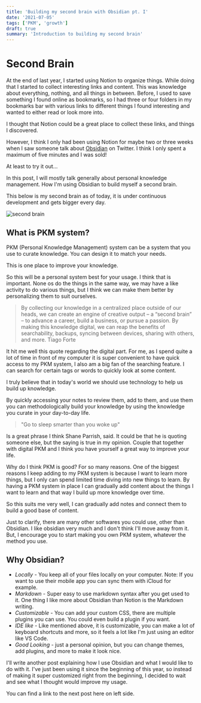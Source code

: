 ```yaml
---
title: 'Building my second brain with Obsidian pt. I'
date: '2021-07-05'
tags: ['PKM', 'growth']
draft: true
summary: 'Introduction to building my second brain'
---
```


# Second Brain

At the end of last year, I started using Notion to organize things. While doing that I started to collect interesting links and content.
This was knowledge about everything, nothing, and all things in between.
Before, I used to save something I found online as bookmarks, so I had three or four folders in my bookmarks bar
with various links to different things I found interesting and wanted to either read or look more into.

I thought that Notion could be a great place to collect these links, and things I discovered.

However, I think I only had been using Notion for maybe two or three weeks when I saw someone talk about [Obsidian](https://obsidian.md/) on Twitter.
I think I only spent a maximum of five minutes and I was sold!

At least to try it out...

In this post, I will mostly talk generally about personal knowledge management.
How I'm using Obsidian to build myself a second brain.

This below is my second brain as of today, it is under continuous development and gets bigger every day.

<Image alt="second brain" src="/static/images/obsidian.png" width={450} height={400} />

## What is PKM system?

PKM (Personal Knowledge Management) system can be a system that you use to curate knowledge.
You can design it to match your needs.

This is one place to improve your knowledge.

So this will be a personal system best for your usage. I think that is important. None os do the things in the same way, we may have a like activity to do various things,
but I think we can make them better by personalizing them to suit ourselves.

> By collecting our knowledge in a centralized place outside of our heads, we can create an engine of creative output – a “second brain” – to advance a career, build a business, or pursue a passion. By making this knowledge digital, we can reap the benefits of searchability, backups, syncing between devices, sharing with others, and more.
> Tiago Forte

It hit me well this quote regarding the digital part. For me, as I spend quite a lot of time in front of my computer it is super convenient to
have quick access to my PKM system, I also am a big fan of the searching feature. I can search for certain tags or words to quickly look at some content.

I truly believe that in today's world we should use technology to help us build up knowledge.

By quickly accessing your notes to review them, add to them, and use them you can methodologically build your knowledge by using the knowledge you curate in your day-to-day life.

> "Go to sleep smarter than you woke up"

Is a great phrase I think Shane Parrish, said. It could be that he is quoting someone else, but the saying is true in my opinion. Couple that together with digital PKM and
I think you have yourself a great way to improve your life.

Why do I think PKM is good?
For so many reasons.
One of the biggest reasons I keep adding to my PKM system is because I want to learn more things, but I only can spend limited time diving into new things to learn.
By having a PKM system in place I can gradually add content about the things I want to learn and that way I build up more knowledge over time.

So this suits me very well, I can gradually add notes and connect them to build a good base of content.

Just to clarify, there are many other softwares you could use, other than Obsidian. I like obsidian very much and I don't think I'll move away from it. But, I encourage you to start making you own PKM system, whatever the method you use.

## Why Obsidian?

- _Locally_ - You keep all of your files locally on your computer. Note: If you want to use their mobile app you can sync them with iCloud for example.
- _Markdown_ - Super easy to use markdown syntax after you get used to it. One thing I like more about Obsidian than Notion is the Markdown writing.
- _Customizable_ - You can add your custom CSS, there are multiple plugins you can use. You could even build a plugin if you want.
- _IDE like_ - Like mentioned above, it is customizable, you can make a lot of keyboard shortcuts and more, so it feels a lot like I'm just using an editor like VS Code.
- _Good Looking_ - just a personal opinion, but you can change themes, add plugins, and more to make it look nice.

I'll write another post explaining how I use Obsidian and what I would like to do with it.
I've just been using it since the beginning of this year, so instead of making it super customized right from the beginning, I decided to wait and see what I thought
would improve my usage.

You can find a link to the next post here on left side.
